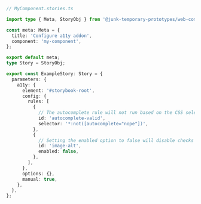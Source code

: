 ```ts
// MyComponent.stories.ts

import type { Meta, StoryObj } from '@junk-temporary-prototypes/web-components';

const meta: Meta = {
  title: 'Configure a11y addon',
  component: 'my-component',
};

export default meta;
type Story = StoryObj;

export const ExampleStory: Story = {
  parameters: {
    a11y: {
      element: '#storybook-root',
      config: {
        rules: [
          {
            // The autocomplete rule will not run based on the CSS selector provided
            id: 'autocomplete-valid',
            selector: '*:not([autocomplete="nope"])',
          },
          {
            // Setting the enabled option to false will disable checks for this particular rule on all stories.
            id: 'image-alt',
            enabled: false,
          },
        ],
      },
      options: {},
      manual: true,
    },
  },
};
```
